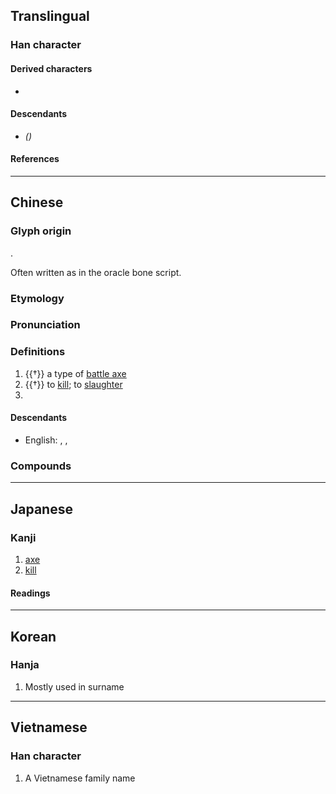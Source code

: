 {{also|刘}}
{{character info/new}}
==Translingual==

===Han character===
{{Han char|rn=18|rad=刀|as=13|sn=15|four=72100|canj=HCLN|ids=⿰𨥫刂}}

====Derived characters====
* {{l|mul|[[𪝵]], [[嚠]]<!-- 𭇯 (Zhuang character) is not its simplified form -->, [[嬼]], [[𢷶]], [[瀏]]([[浏]]), [[懰]], [[𣞗]], [[𭶣]], [[𨮸]], [[䬟]], [[𩙔]], [[藰]], [[䉧]], [[𢤐]]}}

====Descendants====
* {{l|mul|[[刘]]}} ''({{w|Simplified Chinese}})''

====References====
{{Han ref|kx=0144.390|dkj=02224|dj=0325.160|hdz=10359.040|uh=5289}}

----

==Chinese==
{{zh-forms|s=刘}}
{{zh-wp|zh:劉姓|en:Liu}}

===Glyph origin===
{{Han etym}}
{{Han compound|卯|金|刀|c1=p|c2=s|c3=s|alt3=刂|t2=metal|t3=knife|ls=psc}}.

Often written as {{och-l|卯}} in the oracle bone script.

===Etymology===
{{rfe|zh|is the surname related to the sense "to kill"?}}

===Pronunciation===
{{zh-pron
|m=liú
|m-s=
|c=lau4
|c-t=
|g=
|h=pfs=liù
|j=
|mb=liǔ
|md=làu
|mn=lâu/liû
|mn_note=lâu - vernacular; liû - literary
|mn-t=lao5
|w=3lieu
|x=
|mc=y
|oc=y
|ma=
|cat=n,v,pn
}}

===Definitions===
{{zh-hanzi}}

# {{†}} a type of [[battle axe]]
# {{†}} to [[kill]]; to [[slaughter]]
# {{surname|lang=zh}}

====Descendants====
* English: {{l|en|Liu}}, {{l|en|Lau}}, {{l|tl|Lao}}

===Compounds===
{{zh-der|劉蕡下第|劉知遠|劉唐下書|劉猛將軍|劉秀|劉備失箸|公劉|劉海蟾|劉海|劉寄奴|劉宋|劉九兒|劉全進瓜|劉伶病酒|前度劉郎|李劉馬夏|打前劉海|虔劉|荊劉拜殺|三劉|乾劉|二劉|何劉|依劉|依劉客|前劉海|剪劉|劉三妹|劉三姐|劉仙掌|劉伶酒|劉伶鍤|劉參軍|劉四罵人|劉寵一錢|劉師哥|劉晏粟|劉村|劉杜|劉柳|劉根|劉棉花|劉毅答詔|劉氏冠|劉琨舞|劉生|劉白|劉白墮|劉盧|劉石經|劉窟頭|劉累|劉綱|劉表牛|劉覽|劉豫州|劉賈|劉郎|劉郎前度|劉阮|劉阿斗|劉陸|劉隨州|劉靈|劉項|咸劉|姬劉|嬴劉|孫劉|安劉|屠劉|嵇劉|徐劉|應劉|曹劉|楊劉|楊劉體|殷劉|毗劉|火劉|炎劉|王劉|王徐應劉|茂陵劉郎|西劉|謝劉|貙劉|赤劉|遏劉|醉劉伶|阮劉|青菜劉|劉集|劉家隔|劉六|陶劉|劉家場}}

----

==Japanese==

===Kanji===
{{ja-kanji|grade=|rs=刀13}}

# [[axe]]
# [[kill]]

====Readings====
{{ja-readings
|goon=る
|kanon=りゅう<りう
|kun=ころ-す, つら-ねる
}}

----

==Korean==

===Hanja===
{{ko-hanja|hangeul=[[류]]>[[유]]|rv=ryu>yu|mr=ryu>yu|y=lyu>yu}}

# Mostly used in surname

----

==Vietnamese==

===Han character===
{{vi-hantu|[[Lưu]]|rs=刀13}}

# A Vietnamese family name